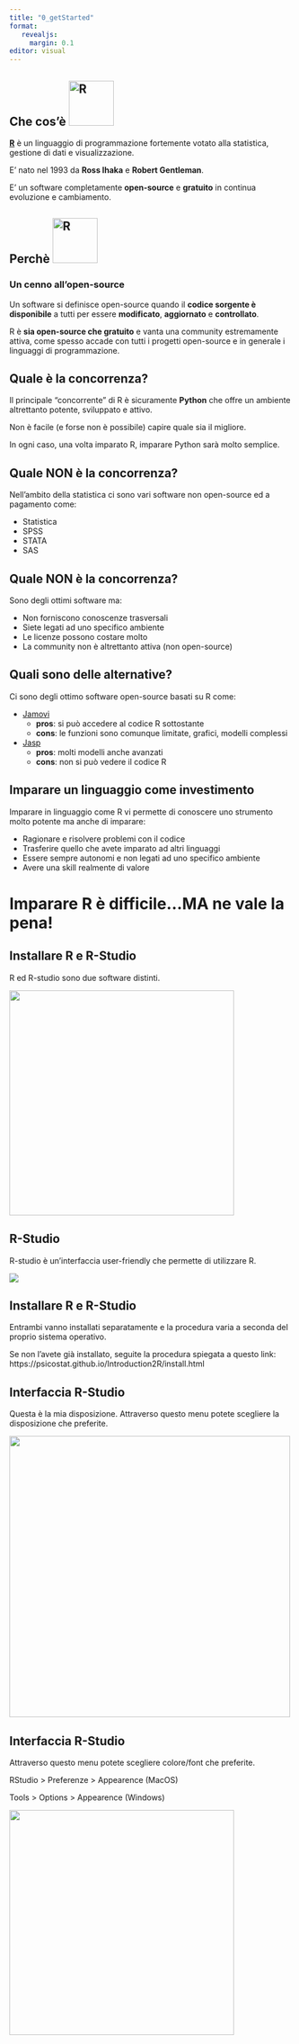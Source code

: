 ```yaml
---
title: "0_getStarted"
format: 
   revealjs:
     margin: 0.1
editor: visual
---
```


## Che cos'è ![R](images/R_logo.png){fig-align="center" width="80"}

[**R**](https://www.r-project.org/) è un linguaggio di programmazione fortemente votato alla statistica, gestione di dati e visualizzazione.

E' nato nel 1993 da **Ross Ihaka** e **Robert Gentleman**.

E' un software completamente **open-source** e **gratuito** in continua evoluzione e cambiamento.

## Perchè ![R](images/R_logo.png){fig-align="center" width="80"}

### Un cenno all'open-source

Un software si definisce open-source quando il **codice sorgente è disponibile** a tutti per essere **modificato**, **aggiornato** e **controllato**.

R è **sia open-source che gratuito** e vanta una community estremamente attiva, come spesso accade con tutti i progetti open-source e in generale i linguaggi di programmazione.

## Quale è la concorrenza?

Il principale "concorrente" di R è sicuramente **Python** che offre un ambiente altrettanto potente, sviluppato e attivo.

Non è facile (e forse non è possibile) capire quale sia il migliore.

In ogni caso, una volta imparato R, imparare Python sarà molto semplice.

## Quale NON è la concorrenza?

Nell'ambito della statistica ci sono vari software non open-source ed a pagamento come:

-   Statistica
-   SPSS
-   STATA
-   SAS

## Quale NON è la concorrenza?

Sono degli ottimi software ma:

-   Non forniscono conoscenze trasversali
-   Siete legati ad uno specifico ambiente
-   Le licenze possono costare molto
-   La community non è altrettanto attiva (non open-source)

## Quali sono delle alternative?

Ci sono degli ottimo software open-source basati su R come:

-   [Jamovi](https://www.jamovi.org/)
    -   **pros**: si può accedere al codice R sottostante
    -   **cons**: le funzioni sono comunque limitate, grafici, modelli complessi
-   [Jasp](https://jasp-stats.org/)
    -   **pros**: molti modelli anche avanzati
    -   **cons**: non si può vedere il codice R

## Imparare un linguaggio come investimento

Imparare in linguaggio come R vi permette di conoscere uno strumento molto potente ma anche di imparare:

-   Ragionare e risolvere problemi con il codice
-   Trasferire quello che avete imparato ad altri linguaggi
-   Essere sempre autonomi e non legati ad uno specifico ambiente
-   Avere una skill realmente di valore

# Imparare R è difficile...MA ne vale la pena!

## Installare R e R-Studio

R ed R-studio sono due software distinti.

![](images/R_cons.png){fig-align="center" width="400"}

## R-Studio

R-studio è un'interfaccia user-friendly che permette di utilizzare R.

![](images/R_studio.png){fig-align="center"}

## Installare R e R-Studio

Entrambi vanno installati separatamente e la procedura varia a seconda del proprio sistema operativo.

Se non l'avete già installato, seguite la procedura spiegata a questo link: https://psicostat.github.io/Introduction2R/install.html

## Interfaccia R-Studio

Questa è la mia disposizione. Attraverso questo menu potete scegliere la disposizione che preferite.

![](images/R_studio_pane.png){fig-align="center" width="500"}

## Interfaccia R-Studio

Attraverso questo menu potete scegliere colore/font che preferite.

RStudio \> Preferenze \> Appearence (MacOS)

Tools \> Options \> Appearence (Windows)

![](images/R_studio_pane1.png){fig-align="center" width="400"}

